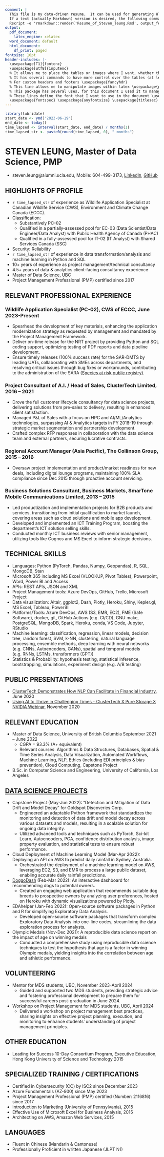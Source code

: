 ```yaml
---
comment: |
  This file is my data-driven resume.  It can be used for generating HTML, PDF and Word versions of the resume.
  If a text (actually Markdown) version is desired, the following command can be used:
  Rscript -e "rmarkdown::render('Resume_of_Steven_leung.Rmd', output_format='md_document')"
output:
  pdf_document:
    latex_engine: xelatex
  word_document: default
  html_document:
    df_print: paged
fontsize: 10pt
header-includes: |-
  \usepackage[T1]{fontenc} 
  \usepackage[utf8]{inputenc}
  % It allows me to place the tables or images where I want, whether there is space or not \usepackage{float}
  % It has several commands to have more control over the tables (at least I use it for this) \usepackage{array}
  % For custom headers and footers \usepackage{fancyhdr}
  % This line allows me to manipulate images within latex \usepackage{graphicx}
  % This package has several uses, for this document I used it to manage hyperlinks and introduce metadata to the document \usepackage{hyperref}
  % These lines define the font that I want to use in the document \usepackage{helvet} \renewcommand{\familydefault}{\sfdefault}
  \usepackage{fontspec} \usepackage{anyfontsize} \usepackage{titlesec} \newfontfamily\headingfont{Arial} \titleformat{\section}{\headingfont\Large\bfseries}{\thesection}{1em}{} \usepackage{relsize}
---
```

\fontspec{Arial}
```r
library(lubridate)
start_date <- ymd("2023-06-19")
end_date <- today()
time_lapsed <- interval(start_date, end_date) / months(1)
time_lapsed_str <- paste0(round(time_lapsed, 0), " months")
```
# STEVEN LEUNG, Master of Data Science, PMP
- steven.leung@alumni.ucla.edu, Mobile: 604-499-3173, [LinkedIn](https://www.linkedin.com/in/stevenleung08), [GitHub](https://stevenleung2018.github.io)

\relsize{-2}
## HIGHLIGHTS OF PROFILE
- `r time_lapsed_str` of experience as Wildlife Application Specialist at Canadian Wildlife Service (CWS), Environment and Climate Change Canada (ECCC).
- Classification:
  - Substantively PC-02
  - Qualified in a partially-assessed pool for EC-03 (Data Scientist/Data Engineer/Data Analyst) with Public Health Agency of Canada (PHAC)
  - Qualified in a fully-assessed pool for IT-02 (IT Analyst) with Shared Services Canada (SSC)
- Security: Reliability
- `r time_lapsed_str` of experience in data transformation/analysis and machine learning in Python and SQL
- 10+ years of experience as project management/technical consultancy 
- 4.5+ years of data & analytics client-facing consultancy experience
- Master of Data Science, UBC
- Project Management Professional (PMP) certified since 2017

## RELEVANT PROFESSIONAL EXPERIENCE
### Wildlife Application Specialist (PC-02), CWS of ECCC, June 2023-Present
- Spearhead the development of key materials, enhancing the application modernization strategy as requested by management and mandated by the Project Management Framework.
- Deliver on-time release for the NRT project by providing Python and SQL coding support, optimizing testing of PDF reports and data pipeline development.
- Ensure timely releases (100% success rate) for the SAR-DMTS by leading UATs, collaborating with SMEs across departments, and resolving critical issues through bug fixes or workarounds, contributing to the administration of the SARA ([Species at risk public registry](https://www.canada.ca/en/environment-climate-change/services/species-risk-public-registry.html)).  
 
### Project Consultant of A.I. / Head of Sales, ClusterTech Limited, 2016 – 2021
- Drove the full customer lifecycle consultancy for data science projects, delivering solutions from pre-sales to delivery, resulting in enhanced client satisfaction.
- Managed P&L of Sales with a focus on HPC and AI/ML/Analytics technologies, surpassing AI & Analytics targets in FY 2018-19 through strategic market segmentation and partnership development.
- Crafted complex RFP responses in collaboration with the data science team and external partners, securing lucrative contracts.

### Regional Account Manager (Asia Pacific), The Collinson Group, 2015 – 2016
- Oversaw project implementation and product/market readiness for new deals, including digital lounge programs, maintaining 100% SLA compliance since Dec 2015 through proactive account servicing.

### Business Solutions Consultant, Business Markets, SmarTone Mobile Communications Limited,	2013 – 2015
- Led productization and implementation projects for B2B products and services, transitioning from initial qualification to market launch, covering areas such as cloud solutions and mobile app development.
- Developed and implemented an ICT Training Program, boosting the department’s ICT solution selling skills.
- Conducted monthly ICT business reviews with senior management, utilizing tools like Cognos and MS Excel to inform strategic decisions.

## TECHNICAL SKILLS
- Languages: Python (PyTorch, Pandas, Numpy, Geopandas), R, SQL, MongoDB, Stan
- Microsoft 365 including MS Excel (VLOOKUP, Pivot Tables), Powerpoint, Word, Power BI and Access
- APIs: REST APIs, JSON and XML
- Project Management tools: Azure DevOps, GitHub, Trello, Microsoft Project
- Data visualization: Altair, ggplot2, Dash, Plotly, Heroku, Shiny, Kepler.gl, MS Excel, Tableau, PowerBI
- Platforms/Tools: Azure DevOps, AWS (S3, EMR, EC2), FME (Safe Software), docker, git, GitHub Actions (e.g. CI/CD), GNU make, PostgreSQL, MongoDB, Spark, Heroku, conda, VS Code, Jupyter, RStudio
- Machine learning: classification, regression, linear models, decision tree, random forest, SVM, k-NN, clustering, natural language processing, ensemble methods, deep learning with neural networks (e.g. CNNs, Autoencoders, GANs), spatial and temporal models (e.g. RNNs, LSTMs, transformers (GPT))
- Statistics & Probability: hypothesis testing, statistical inference, bootstrapping, simulations, experiment design (e.g. A/B testing)

## PUBLIC PRESENTATIONS
- [ClusterTech Demonstrates How NLP Can Facilitate in Financial Industry](https://www.youtube.com/watch?v=o7gcxLfbv0Y),	June 2020
- [Using AI to Thrive in Challenging Times - ClusterTech X Pure Storage X NVIDIA Webinar](https://www.youtube.com/watch?v=HnlXPvLIXR0),	November 2020

## RELEVANT EDUCATION
- Master of Data Science, University of British Columbia	September 2021 – June 2022
  - CGPA = 93.3% (A+ equivalent)
  - Relevant courses: Algorithms & Data Structures, Databases, Spatial & Time Series Analysis, Data Visualization, Automated Workflows, Machine Learning, NLP, Ethics (including EDI principles & bias prevention), Cloud Computing, Capstone Project
- B.Sc. in Computer Science and Engineering, University of California, Los Angeles

## [DATA SCIENCE PROJECTS](stevenleung2018.github.io)
- Capstone Project (May-Jun 2022): “Detection and Mitigation of Data Drift and Model Decay” for Goldspot Discoveries Corp.
  - Engineered an adaptable Python framework that standardizes the monitoring and detection of data drift and model decay across various datasets and models, resulting in a scalable solution for ongoing data integrity.
  - Utilized advanced tools and techniques such as PyTorch, Sci-kit Learn, Autoencoders, PCA, confidence distribution analysis, image property evaluation, and statistical tests to ensure robust performance.
- Cloud Deployment of Machine Learning Model (Mar-Apr 2022): Deploying an API on AWS to predict daily rainfall in Sydney, Australia.
  - Orchestrated the deployment of a machine learning model on AWS, leveraging EC2, S3, and EMR to process a large public dataset, enabling accurate daily rainfall predictions.
- [DoggoDash](https://doggodash.onrender.com) (Feb-Mar 2022): An interactive dashboard for recommending dogs to potential owners.
  - Created an engaging web application that recommends suitable dog breeds to prospective owners by analyzing user preferences, hosted on Heroku with dynamic visualizations powered by Plotly.
- EDAhelper (Jan-Feb 2022): Open-source software packages in Python and R for simplifying Exploratory Data Analysis.
  - Developed open-source software packages that transform complex Exploratory Data Analysis into one-line codes, streamlining the data exploration process for analysts.
- Olympic Medals (Nov-Dec 2021): A reproducible data science report on the impact of age on winning medals
  - Conducted a comprehensive study using reproducible data science techniques to test the hypothesis that age is a factor in winning Olympic medals, yielding insights into the correlation between age and athletic performance.

## VOLUNTEERING
- Mentor for MDS students, UBC, November 2023-April 2024
  - Guided and supported two MDS students, providing strategic advice and fostering professional development to prepare them for successful careers post-graduation in June 2024.
- Workshop on Project Management for MDS students, UBC, April 2024
  - Delivered a workshop on project management best practices, sharing insights on effective project planning, execution, and monitoring to enhance students’ understanding of project management principles.

## OTHER EDUCATION
- Leading for Success 10-Day Consortium Program, Executive Education, Hong Kong University of Science and Technology	2015

## SPECIALIZED TRAINING / CERTIFICATIONS
- Certified in Cybersecurity (CC) by ISC2 since December 2023
- Azure Fundamentals (AZ-900) since May 2023 
- Project Management Professional (PMP) certified (Number: 2116816)	since 2017
- Introduction to Marketing (University of Pennsylvania), 2015
- Effective Use of Microsoft Excel for Business Analysis, 2015
- Architecting on AWS, Amazon Web Services, 2015

## LANGUAGES
- Fluent in Chinese (Mandarin & Cantonese)
- Professionally Proficient in written Japanese (JLPT N1)
